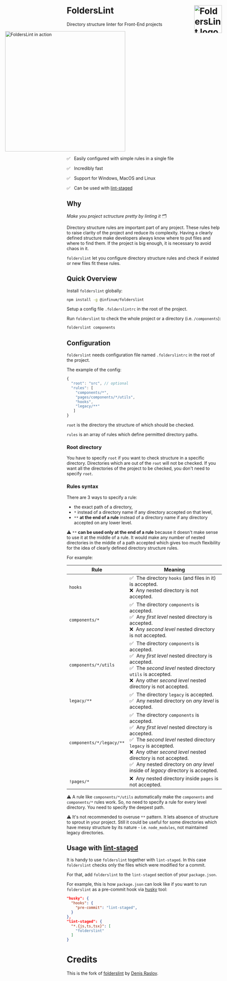 # FoldersLint <img src="https://ph-files.imgix.net/ca08c2f9-856e-4995-b500-85935be555e7.png" alt="FoldersLint logo" width="90" height="90" align="right" />

Directory structure linter for Front-End projects

<img src="https://thumbnails.visme.co/c0/e6/f2/83/08271a1cdafd2c288d7f2ec677dda7b7.png" alt="FoldersLint in action" title="FoldersLint in action" height="390" style="margin-left: -200px;">

✅ &nbsp;&nbsp;Easily configured with simple rules in a single file

✅ &nbsp;&nbsp;Incredibly fast

✅ &nbsp;&nbsp;Support for Windows, MacOS and Linux

✅ &nbsp;&nbsp;Can be used with [lint-staged](https://github.com/okonet/lint-staged)

## Why

_Make you project sctructure pretty by linting it_ 🗂

Directory structure rules are important part of any project. These rules help to raise clarity of the project and reduce its complexity. Having a clearly defined structure make developers always know where to put files and where to find them. If the project is big enough, it is necessary to avoid chaos in it.

`folderslint` let you configure directory structure rules and check if existed or new files fit these rules.

## Quick Overview

Install `folderslint` globally:

```sh
npm install -g @infinum/folderslint
```

Setup a config file `.folderslintrc` in the root of the project.

Run `folderslint` to check the whole project or a directory (i.e. `/components`):

```sh
folderslint components
```

## Configuration

`folderslint` needs configuration file named `.folderslintrc` in the root of the project.

The example of the config:

```js
{
  "root": "src", // optional
  "rules": [
    "components/*",
    "pages/components/*/utils",
    "hooks",
    "legacy/**"
   ]
}
```

`root` is the directory the structure of which should be checked.

`rules` is an array of rules which define permitted directory paths.

### Root directory

You have to specify `root` if you want to check structure in a specific directory. Directories which are out of the `root` will not be checked.
If you want all the directories of the project to be checked, you don't need to specify `root`.

### Rules syntax

There are 3 ways to specify a rule:

- the exact path of a directory,
- `*` instead of a directory name if any directory accepted on that level,
- `**` **at the end of a rule** instead of a directory name if any directory accepted on any lower level.

⚠️ `**` **can be used only at the end of a rule** because it doesn't make sense to use it at the middle of a rule. It would make any number of nested directories in the middle of a path accepted which gives too much flexibility for the idea of clearly defined directory structure rules.

For example:

| Rule                     | Meaning                                                                                                                                                                                                                                                                                                                                                                              |
| ------------------------ | ------------------------------------------------------------------------------------------------------------------------------------------------------------------------------------------------------------------------------------------------------------------------------------------------------------------------------------------------------------------------------------ |
| `hooks`                  | ✅&nbsp;&nbsp;The directory `hooks` (and files in it) is accepted.<br/> ❌&nbsp;&nbsp;Any nested directory is not accepted.                                                                                                                                                                                                                                                          |
| `components/*`           | ✅&nbsp;&nbsp;The directory `components` is accepted.<br/> ✅&nbsp;&nbsp;Any _first level_ nested directory is accepted.<br/> ❌&nbsp;&nbsp;Any _second level_ nested directory is not accepted.                                                                                                                                                                                     |
| `components/*/utils`     | ✅&nbsp;&nbsp;The directory `components` is accepted.<br/> ✅&nbsp;&nbsp;Any _first level_ nested directory is accepted.<br/> ✅&nbsp;&nbsp;The _second level_ nested directory `utils` is accepted.<br/> ❌&nbsp;&nbsp;Any other _second level_ nested directory is not accepted.                                                                                                   |
| `legacy/**`              | ✅&nbsp;&nbsp;The directory `legacy` is accepted.<br/> ✅&nbsp;&nbsp;Any nested directory on _any level_ is accepted.                                                                                                                                                                                                                                                                |
| `components/*/legacy/**` | ✅&nbsp;&nbsp;The directory `components` is accepted.<br/> ✅&nbsp;&nbsp;Any _first level_ nested directory is accepted.<br/> ✅&nbsp;&nbsp;The _second level_ nested directory `legacy` is accepted.<br/> ❌&nbsp;&nbsp;Any other _second level_ nested directory is not accepted.<br/> ✅&nbsp;&nbsp;Any nested directory on _any level_ inside of _legacy_ directory is accepted. |
| `!pages/*`               | ❌&nbsp;&nbsp;Any nested directory inside `pages` is not accepted.                                                                                                                                                                                                                                                                                                                   |

⚠️ A rule like `components/*/utils` automatically make the `components` and `components/*` rules work. So, no need to specify a rule for every level directory. You need to specify the deepest path.

⚠️ It's not recommended to overuse `**` pattern. It lets absence of structure to sprout in your project. Still it could be useful for some directories which have messy structure by its nature - i.e. `node_modules`, not maintained legacy directories.

## Usage with [lint-staged](https://github.com/okonet/lint-staged)

It is handy to use `folderslint` together with `lint-staged`. In this case `folderslint` checks only the files which were modified for a commit.

For that, add `folderslint` to the `lint-staged` section of your `package.json`.

For example, this is how `package.json` can look like if you want to run `folderslint` as a pre-commit hook via [husky](https://github.com/typicode/husky) tool:

```json
"husky": {
  "hooks": {
    "pre-commit": "lint-staged",
  }
},
"lint-staged": {
  "*.{js,ts,tsx}": [
    "folderslint"
  ]
}
```

# Credits

This is the fork of [folderslint](https://github.com/denisraslov/folderslint) by [Denis Raslov](https://github.com/denisraslov).
